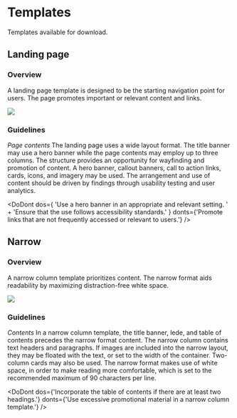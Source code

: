 
<Meta title="Design/Templates" />

# Templates

Templates available for download.

## Landing page

### Overview

A landing page template is designed to be the starting navigation point for users.
The page promotes important or relevant content and links.

<Preview withSource="none">
  <img src={templatesLandingPage} />
</Preview>

### Guidelines

_Page contents_
The landing page uses a wide layout format. The title banner may use a hero banner
while the page contents may employ up to three columns. The structure provides an
opportunity for wayfinding and promotion of content. A hero banner, callout banners,
call to action links, cards, icons, and imagery may be used. The arrangement and use
of content should be driven by findings through usability testing and user analytics.

<DoDont
  dos={
    'Use a hero banner in an appropriate and relevant setting. ' +
    'Ensure that the use follows accessibility standards.'
  }
  donts={'Promote links that are not frequently accessed or relevant to users.'}
/>

## Narrow

### Overview

A narrow column template prioritizes content. The narrow format aids readability by
maximizing distraction-free white space.

<Preview withSource="none">
  <img src={templatesNarrow} />
</Preview>

### Guidelines

_Contents_
In a narrow column template, the title banner, lede, and table of contents precedes
the narrow format content. The narrow column contains text headers and paragraphs.
If images are included into the narrow layout, they may be floated with the text, or
set to the width of the container. Two-column cards may also be used. The narrow format
makes use of white space, in order to make reading more comfortable, which is set to
the recommended maximum of 90 characters per line.

<DoDont
  dos={'Incorporate the table of contents if there are at least two headings.'}
  donts={'Use excessive promotional material in a narrow column template.'}
/>
